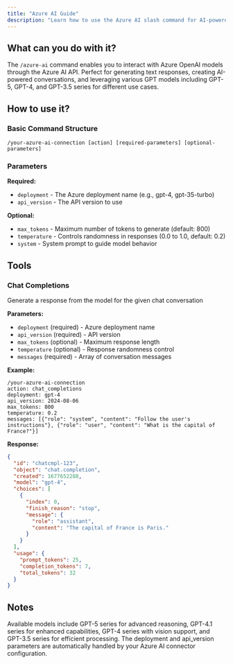 ```yaml
---
title: "Azure AI Guide"
description: "Learn how to use the Azure AI slash command for AI-powered conversations and completions"
---
```


## What can you do with it?

The `/azure-ai` command enables you to interact with Azure OpenAI models through the Azure AI API. Perfect for generating text responses, creating AI-powered conversations, and leveraging various GPT models including GPT-5, GPT-4, and GPT-3.5 series for different use cases.

## How to use it?

### Basic Command Structure
```
/your-azure-ai-connection [action] [required-parameters] [optional-parameters]
```

### Parameters

**Required:**

- `deployment` - The Azure deployment name (e.g., gpt-4, gpt-35-turbo)
- `api_version` - The API version to use

**Optional:**

- `max_tokens` - Maximum number of tokens to generate (default: 800)
- `temperature` - Controls randomness in responses (0.0 to 1.0, default: 0.2)
- `system` - System prompt to guide model behavior

## Tools

### Chat Completions
Generate a response from the model for the given chat conversation

**Parameters:**
- `deployment` (required) - Azure deployment name
- `api_version` (required) - API version
- `max_tokens` (optional) - Maximum response length
- `temperature` (optional) - Response randomness control
- `messages` (required) - Array of conversation messages

**Example:**
```
/your-azure-ai-connection
action: chat_completions
deployment: gpt-4
api_version: 2024-08-06
max_tokens: 800
temperature: 0.2
messages: [{"role": "system", "content": "Follow the user's instructions"}, {"role": "user", "content": "What is the capital of France?"}]
```

**Response:**
```json
{
  "id": "chatcmpl-123",
  "object": "chat.completion",
  "created": 1677652288,
  "model": "gpt-4",
  "choices": [
    {
      "index": 0,
      "finish_reason": "stop",
      "message": {
        "role": "assistant",
        "content": "The capital of France is Paris."
      }
    }
  ],
  "usage": {
    "prompt_tokens": 25,
    "completion_tokens": 7,
    "total_tokens": 32
  }
}
```

## Notes

Available models include GPT-5 series for advanced reasoning, GPT-4.1 series for enhanced capabilities, GPT-4 series with vision support, and GPT-3.5 series for efficient processing. The deployment and api_version parameters are automatically handled by your Azure AI connector configuration.
